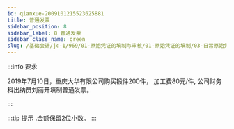```yaml
---
id: qianxue-2009101215523625881
title: 普通发票
sidebar_position: 8
sidebar_label: 8 普通发票
sidebar_class_name: green
slug: /基础会计/jc-1/969/01-原始凭证的填制与审核/01-原始凭证的填制/03-日常原始凭证填制实训/qianxue-2009101210343746057/qianxue-2009101215523625881/普通发票
---
```


:::info 要求

2019年7月10日，重庆大华有限公司购买锻件200件， 加工费80元/件, 公司财务科出纳员刘丽开填制普通发票。

:::

:::tip 提示
  .金额保留2位小数。
:::
